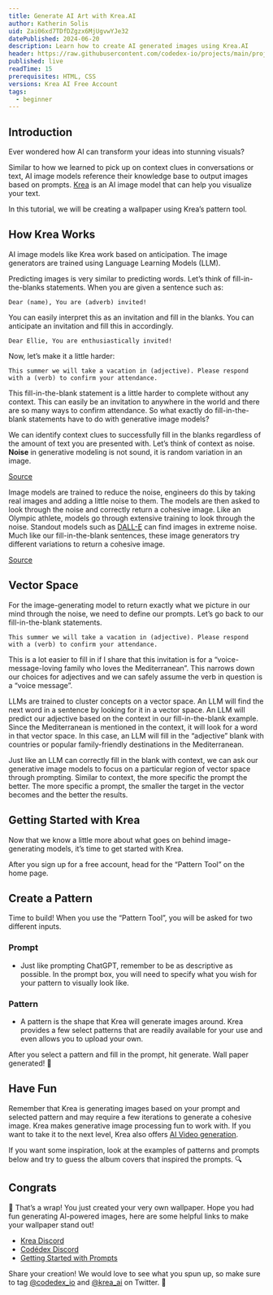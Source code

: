 ```yaml
---
title: Generate AI Art with Krea.AI
author: Katherin Solis
uid: Zai06xd7TDfDZgzx6MjUgvwYJe32
datePublished: 2024-06-20
description: Learn how to create AI generated images using Krea.AI
header: https://raw.githubusercontent.com/codedex-io/projects/main/projects/generate-ai-art-with-krea-ai/header.gif
published: live
readTime: 15
prerequisites: HTML, CSS
versions: Krea AI Free Account
tags:
  - beginner
---
```


## Introduction

Ever wondered how AI can transform your ideas into stunning visuals?

<RoundedImage
  link="https://raw.githubusercontent.com/codedex-io/projects/add-krea-ai/projects/generate-ai-art-with-krea-ai/Krea%20intro.gif"
  description="krea intro"
/>

Similar to how we learned to pick up on context clues in conversations or text, AI image models reference their knowledge base to output images based on prompts. [Krea](https://www.krea.ai/home) is an AI image model that can help you visualize your text. 

In this tutorial, we will be creating a wallpaper using Krea’s pattern tool.

## How Krea Works

AI image models like Krea work based on anticipation. The image generators are trained using Language Learning Models (LLM).

Predicting images is very similar to predicting words. Let’s think of fill-in-the-blanks statements. When you are given a sentence such as:

```
Dear (name), You are (adverb) invited!
```

You can easily interpret this as an invitation and fill in the blanks. You can anticipate an invitation and fill this in accordingly.

```
Dear Ellie, You are enthusiastically invited!
```

Now, let’s make it a little harder:

```
This summer we will take a vacation in (adjective). Please respond with a (verb) to confirm your attendance.
```

This fill-in-the-blank statement is a little harder to complete without any context. This can easily be an invitation to anywhere in the world and there are so many ways to confirm attendance. So what exactly do fill-in-the-blank statements have to do with generative image models?

We can identify context clues to successfully fill in the blanks regardless of the amount of text you are presented with. Let’s think of context as noise. **Noise** in generative modeling is not sound, it is random variation in an image.

<RoundedImage
  link="https://raw.githubusercontent.com/codedex-io/projects/add-krea-ai/projects/generate-ai-art-with-krea-ai/cat%20noise.png"
  description="Cat Noise"
/>

[Source](https://developer.nvidia.com/blog/improving-diffusion-models-as-an-alternative-to-gans-part-1)

Image models are trained to reduce the noise, engineers do this by taking real images and adding a little noise to them. The models are then asked to look through the noise and correctly return a cohesive image. Like an Olympic athlete, models go through extensive training to look through the noise. Standout models such as [DALL-E](https://openai.com/index/dall-e-3/) can find images in extreme noise. Much like our fill-in-the-blank sentences, these image generators try different variations to return a cohesive image.

<RoundedImage
  link="https://github.com/codedex-io/projects/blob/add-krea-ai/projects/generate-ai-art-with-krea-ai/cute%20frog.gif?raw=true"
  description="Cute Frog"
/>
[Source](https://x.com/krea_ai/status/1748045292405195198)

## Vector Space

For the image-generating model to return exactly what we picture in our mind through the noise, we need to define our prompts. Let’s go back to our fill-in-the-blank statements.

```
This summer we will take a vacation in (adjective). Please respond with a (verb) to confirm your attendance.
```

This is a lot easier to fill in if I share that this invitation is for a “voice-message-loving family who loves the Mediterranean”. This narrows down our choices for adjectives and we can safely assume the verb in question is a “voice message”.

LLMs are trained to cluster concepts on a vector space. An LLM will find the next word in a sentence by looking for it in a vector space. An LLM will predict our adjective based on the context in our fill-in-the-blank example. Since the Mediterranean is mentioned in the context, it will look for a word in that vector space. In this case, an LLM will fill in the “adjective” blank with countries or popular family-friendly destinations in the Mediterranean.

<RoundedImage
  link="https://raw.githubusercontent.com/codedex-io/projects/add-krea-ai/projects/generate-ai-art-with-krea-ai/vector%20space.png"
  description="Vector Destinations"
/>

Just like an LLM can correctly fill in the blank with context, we can ask our generative image models to focus on a particular region of vector space through prompting. Similar to context, the more specific the prompt the better. The more specific a prompt, the smaller the target in the vector becomes and the better the results.

## Getting Started with Krea

Now that we know a little more about what goes on behind image-generating models, it’s time to get started with Krea. 

After you sign up for a free account, head for the “Pattern Tool” on the home page.

<RoundedImage
  link="https://github.com/codedex-io/projects/blob/add-krea-ai/projects/generate-ai-art-with-krea-ai/locate%20tool.gif?raw=true"
  description="Locate Pattern Tool"
/>

## Create a Pattern

Time to build! 
When you use the “Pattern Tool”, you will be asked for two different inputs.

<RoundedImage
  link="https://raw.githubusercontent.com/codedex-io/projects/add-krea-ai/projects/generate-ai-art-with-krea-ai/Pattern%20tool.gif"
  description="Pattern Tool"
/>

### Prompt

- Just like prompting ChatGPT, remember to be as descriptive as possible. In the prompt box, you will need to specify what you wish for your pattern to visually look like.

### Pattern

- A pattern is the shape that Krea will generate images around. Krea provides a few select patterns that are readily available for your use and even allows you to upload your own.

After you select a pattern and fill in the prompt, hit generate. Wall paper generated! 🎉

## Have Fun

Remember that Krea is generating images based on your prompt and selected pattern and may require a few iterations to generate a cohesive image. Krea makes generative image processing fun to work with. If you want to take it to the next level, Krea also offers [AI Video generation](https://www.krea.ai/apps/video/v1).

If you want some inspiration, look at the examples of patterns and prompts below and try to guess the album covers that inspired the prompts. 🔍

<RoundedImage
  link="https://raw.githubusercontent.com/codedex-io/projects/add-krea-ai/projects/generate-ai-art-with-krea-ai/Krea_albums.png"
  description="Krea album"
/>

## Congrats

🚀 That’s a wrap! You just created your very own wallpaper. Hope you had fun generating AI-powered images, here are some helpful links to make your wallpaper stand out! 

- [Krea Discord](https://discord.com/invite/rJurUAR8Kz) 
- [Codédex Discord](https://discord.com/invite/HCShtBqbfV)
- [Getting Started with Prompts](https://huit.harvard.edu/news/ai-prompts-images)

Share your creation! We would love to see what you spun up, so make sure to tag [@codedex_io](https://twitter.com/codedex_io) and [@krea_ai](https://x.com/krea_ai) on Twitter. 🫶
